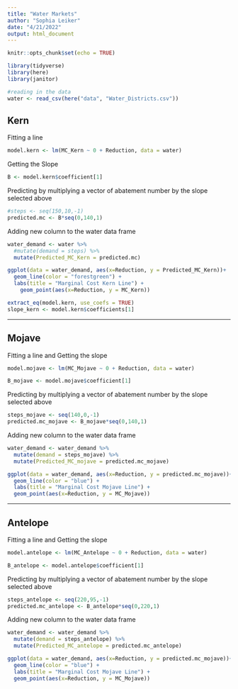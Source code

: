 ```yaml
---
title: "Water Markets"
author: "Sophia Leiker"
date: "4/21/2022"
output: html_document
---
```


```r
knitr::opts_chunk$set(echo = TRUE)

library(tidyverse)
library(here)
library(janitor)

```


```r
#reading in the data
water <- read_csv(here("data", "Water_Districts.csv"))
```

## Kern

Fitting a line
```r
model.kern <- lm(MC_Kern ~ 0 + Reduction, data = water)
```

Getting the Slope
```r
B <- model.kern$coefficient[1]
```

Predicting by multiplying a vector of abatement number by the slope selected above
```r
#steps <- seq(150,10,-1)
predicted.mc <- B*seq(0,140,1)
```

Adding new column to the water data frame
```r
water_demand <- water %>% 
  #mutate(demand = steps) %>% 
  mutate(Predicted_MC_Kern = predicted.mc)
```

```r
ggplot(data = water_demand, aes(x=Reduction, y = Predicted_MC_Kern))+
  geom_line(color = "forestgreen") +
  labs(title = "Marginal Cost Kern Line") +
    geom_point(aes(x=Reduction, y = MC_Kern))
```

```r
extract_eq(model.kern, use_coefs = TRUE)
slope_kern <- model.kern$coefficients[1]
```


***

## Mojave 

Fitting a line and Getting the slope
```r
model.mojave <- lm(MC_Mojave ~ 0 + Reduction, data = water)

B_mojave <- model.mojave$coefficient[1]
```

Predicting by multiplying a vector of abatement number by the slope selected above
```r
steps_mojave <- seq(140,0,-1)
predicted.mc_mojave <- B_mojave*seq(0,140,1)
```

Adding new column to the water data frame
```r
water_demand <- water_demand %>% 
  mutate(demand = steps_mojave) %>% 
  mutate(Predicted_MC_mojave = predicted.mc_mojave)
```

```r
ggplot(data = water_demand, aes(x=Reduction, y = predicted.mc_mojave))+
  geom_line(color = "blue") +
  labs(title = "Marginal Cost Mojave Line") +
  geom_point(aes(x=Reduction, y = MC_Mojave))
```


***

## Antelope

Fitting a line and Getting the slope
```r
model.antelope <- lm(MC_Antelope ~ 0 + Reduction, data = water)

B_antelope <- model.antelope$coefficient[1]
```

Predicting by multiplying a vector of abatement number by the slope selected above
```r
steps_antelope <- seq(220,95,-1)
predicted.mc_antelope <- B_antelope*seq(0,220,1)
```

Adding new column to the water data frame
```r
water_demand <- water_demand %>% 
  mutate(demand = steps_antelope) %>% 
  mutate(Predicted_MC_antelope = predicted.mc_antelope)
```

```r
ggplot(data = water_demand, aes(x=Reduction, y = predicted.mc_mojave))+
  geom_line(color = "blue") +
  labs(title = "Marginal Cost Mojave Line") +
  geom_point(aes(x=Reduction, y = MC_Mojave))
```
